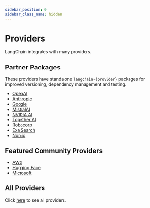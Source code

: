 ```yaml
---
sidebar_position: 0
sidebar_class_name: hidden
---
```


# Providers

LangChain integrates with many providers.

## Partner Packages

These providers have standalone `langchain-{provider}` packages for improved versioning, dependency management and testing.

- [OpenAI](/docs/integrations/platforms/openai)
- [Anthropic](/docs/integrations/platforms/anthropic)
- [Google](/docs/integrations/platforms/google)
- [MistralAI](/docs/integrations/providers/mistralai)
- [NVIDIA AI](/docs/integrations/providers/nvidia)
- [Together AI](/docs/integrations/providers/together)
- [Robocorp](/docs/integrations/providers/robocorp)
- [Exa Search](/docs/integrations/providers/exa_search)
- [Nomic](/docs/integrations/providers/nomic)


## Featured Community Providers

- [AWS](/docs/integrations/platforms/aws)
- [Hugging Face](/docs/integrations/platforms/huggingface)
- [Microsoft](/docs/integrations/platforms/microsoft)

## All Providers

Click [here](/docs/integrations/providers/) to see all providers.

